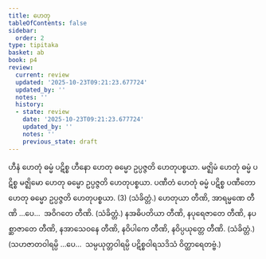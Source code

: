 ```yaml
---
title: ဟေတု
tableOfContents: false
sidebar:
  order: 2
type: tipitaka
basket: ab
book: p4
review:
  current: review
  updated: '2025-10-23T09:21:23.677724'
  updated_by: ''
  notes: ''
  history:
  - state: review
    date: '2025-10-23T09:21:23.677724'
    updated_by: ''
    notes: ''
    previous_state: draft
---
```



<ReviewStatus review={frontmatter.review} showDetails={true} />

<HypothesisAnnotation frontmatter={frontmatter} />

<DynamicBreadcrumb />

<Division number="174" book="p4" e="ch" v="39" p="528">

<Paragraph number="644" book="p4">
ဟီနံ ဟေတုံ ဓမ္မံ ပဋိစ္စ ဟီနော ဟေတု ဓမ္မော ဥပ္ပဇ္ဇတိ ဟေတုပစ္စယာ. မဇ္ဈိမံ ဟေတုံ ဓမ္မံ ပဋိစ္စ မဇ္ဈိမော ဟေတု ဓမ္မော ဥပ္ပဇ္ဇတိ ဟေတုပစ္စယာ. ပဏီတံ ဟေတုံ ဓမ္မံ ပဋိစ္စ ပဏီတော ဟေတု ဓမ္မော ဥပ္ပဇ္ဇတိ ဟေတုပစ္စယာ. (3) (သံခိတ္တံ.)
</Paragraph>

</Division>
<Division number="175" book="p4" e="ch" v="39" p="528">

<Paragraph number="645" book="p4">
ဟေတုယာ တီဏိ, အာရမ္မဏေ တီဏိ …ပေ…  အဝိဂတေ တီဏိ. (သံခိတ္တံ.)
</Paragraph>

<Paragraph number="646" book="p4">
နအဓိပတိယာ တီဏိ, နပုရေဇာတေ တီဏိ, နပစ္ဆာဇာတေ တီဏိ, နအာသေဝနေ တီဏိ, နဝိပါကေ တီဏိ, နဝိပ္ပယုတ္တေ တီဏိ. (သံခိတ္တံ.)
</Paragraph>

<Paragraph number="647" book="p4">
(သဟဇာတဝါရမ္ပိ …ပေ…  သမ္ပယုတ္တဝါရမ္ပိ ပဋိစ္စဝါရသဒိသံ ဝိတ္ထာရေတဗ္ဗံ.)
</Paragraph>
</Division>